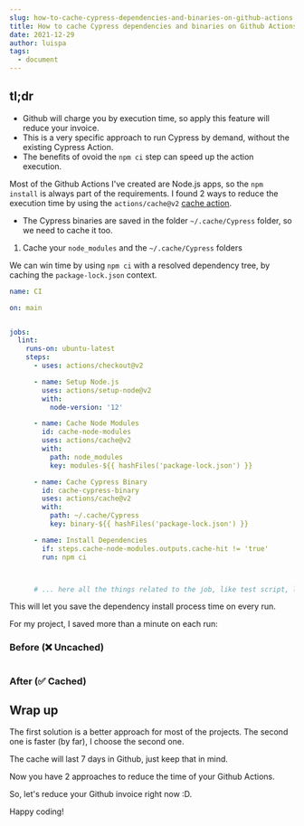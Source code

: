 ```yaml
---
slug: how-to-cache-cypress-dependencies-and-binaries-on-github-actions
title: How to cache Cypress dependencies and binaries on Github Actions
date: 2021-12-29
author: luispa
tags:
  - document
---
```

## tl;dr

* Github will charge you by execution time, so apply this feature will reduce your invoice.
* This is a very specific approach to run Cypress by demand, without the existing Cypress Action.
* The benefits of ovoid the `npm ci` step can speed up the action execution.

Most of the Github Actions I've created are Node.js apps, so the `npm install` is always part of the requirements. I found 2 ways to reduce the execution time by using the `actions/cache@v2` [cache action](https://github.com/actions/cache/). 

* The Cypress binaries are saved in the folder `~/.cache/Cypress` folder, so we need to cache it too.

1. Cache your `node_modules` and the `~/.cache/Cypress` folders

We can win time by using `npm ci` with a resolved dependency tree, by caching the `package-lock.json` context.

```yaml
name: CI

on: main


jobs:
  lint:
    runs-on: ubuntu-latest
    steps:
      - uses: actions/checkout@v2

      - name: Setup Node.js
        uses: actions/setup-node@v2
        with:
          node-version: '12'

      - name: Cache Node Modules
        id: cache-node-modules
        uses: actions/cache@v2
        with:
          path: node_modules
          key: modules-${{ hashFiles('package-lock.json') }}

      - name: Cache Cypress Binary
        id: cache-cypress-binary
        uses: actions/cache@v2
        with:
          path: ~/.cache/Cypress
          key: binary-${{ hashFiles('package-lock.json') }}

      - name: Install Dependencies
        if: steps.cache-node-modules.outputs.cache-hit != 'true'
        run: npm ci



      # ... here all the things related to the job, like test script, lint or deploy
```

This will let you save the dependency install process time on every run.

For my project, I saved more than a minute on each run:

### Before (❌ Uncached)

![]()

### After (✅ Cached)

## Wrap up

The first solution is a better approach for most of the projects. The second one is faster (by far), I choose the second one. 

The cache will last 7 days in Github, just keep that in mind.

Now you have 2 approaches to reduce the time of your Github Actions.

So, let's reduce your Github invoice right now :D.

Happy coding!